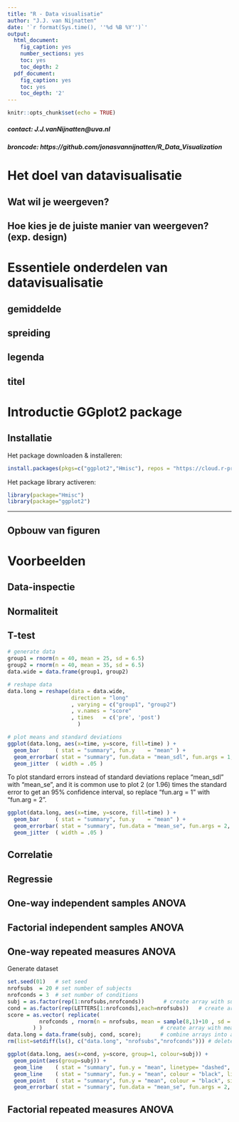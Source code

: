```yaml
---
title: "R - Data visualisatie"
author: "J.J. van Nijnatten"
date: '`r format(Sys.time(), ''%d %B %Y'')`'
output:
  html_document:
    fig_caption: yes
    number_sections: yes
    toc: yes
    toc_depth: 2
  pdf_document:
    fig_caption: yes
    toc: yes
    toc_depth: '2'
---
```


```r
knitr::opts_chunk$set(echo = TRUE)
```

##### contact: J.J.vanNijnatten@uva.nl

##### broncode: https://github.com/jonasvannijnatten/R_Data_Visualization

#   Het doel van datavisualisatie
##  Wat wil je weergeven?
##  Hoe kies je de juiste manier van weergeven? (exp. design)

#   Essentiele onderdelen van datavisualisatie
##  gemiddelde
##  spreiding
##  legenda
##  titel

#   Introductie GGplot2 package
##  Installatie
Het package downloaden & installeren:
``` r
install.packages(pkgs=c("ggplot2","Hmisc"), repos = "https://cloud.r-project.org")
```
Het package library activeren:
```r
library(package="Hmisc")
library(package="ggplot2")
```
***
##  Opbouw van figuren


#   Voorbeelden
##  Data-inspectie
##  Normaliteit
##  T-test
```r
# generate data
group1 = rnorm(n = 40, mean = 25, sd = 6.5)
group2 = rnorm(n = 40, mean = 35, sd = 6.5)
data.wide = data.frame(group1, group2)
```
```r
# reshape data
data.long = reshape(data = data.wide, 
                    direction = "long"
                    , varying = c("group1", "group2")
                    , v.names = "score"
                    , times   = c('pre', 'post') 
                      )
```


```r
# plot means and standard deviations
ggplot(data.long, aes(x=time, y=score, fill=time) ) + 
  geom_bar     ( stat = "summary", fun.y    = "mean" ) + 
  geom_errorbar( stat = "summary", fun.data = "mean_sdl", fun.args = 1, width = 0.3 ) + 
  geom_jitter  ( width = .05 )
```
To plot standard errors instead of standard deviations replace "mean_sdl" with "mean_se", and it is common use to plot 2 (or 1.96) times the standard error to get an 95% confidence interval, so replace "fun.arg = 1" with "fun.arg = 2".
```r
ggplot(data.long, aes(x=time, y=score, fill=time) ) + 
  geom_bar     ( stat = "summary", fun.y    = "mean" ) + 
  geom_errorbar( stat = "summary", fun.data = "mean_se", fun.args = 2, width = 0.3 ) + 
  geom_jitter  ( width = .05 )
```

##  Correlatie
##  Regressie
##  One-way independent samples ANOVA
##  Factorial independent samples ANOVA
##  One-way repeated measures ANOVA
Generate dataset
```r
set.seed(01)   # set seed
nrofsubs  = 20 # set number of subjects
nrofconds = 3  # set number of conditions
subj = as.factor(rep(1:nrofsubs,nrofconds))      # create array with subject IDs
cond = as.factor(rep(LETTERS[1:nrofconds],each=nrofsubs))   # create array with condition values
score = as.vector( replicate(
          nrofconds , rnorm(n = nrofsubs, mean = sample(8,1)+10 , sd = sample(5,1) ) 
        ) )                                     # create array with measurement values
data.long = data.frame(subj, cond, score);      # combine arrays into a data.frame
rm(list=setdiff(ls(), c("data.long", "nrofsubs","nrofconds"))) # delete arrays
```

```r
ggplot(data.long, aes(x=cond, y=score, group=1, colour=subj)) + 
  geom_point(aes(group=subj)) +
  geom_line    ( stat = "summary", fun.y = "mean", linetype= "dashed", aes(group=subj) ) +
  geom_line    ( stat = "summary", fun.y = "mean", colour = "black", linetype= "solid", size=2 ) +
  geom_point   ( stat = "summary", fun.y = "mean", colour = "black", size=2 ) +
  geom_errorbar( stat = "summary", fun.data = "mean_se", fun.args = 2, width = 0.3, size=1 )
```


##  Factorial repeated measures ANOVA